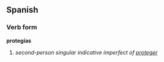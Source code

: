 ==Spanish==
===Verb form===
'''protegías'''

# ''second-person singular indicative imperfect of [[proteger]]''